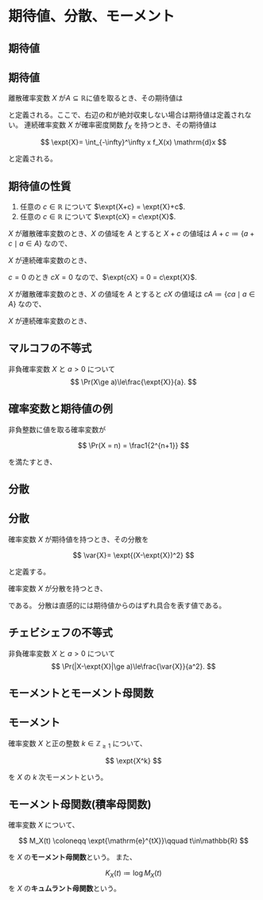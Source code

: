 # 期待値、分散、モーメント

## 期待値

::: {#def-exp}
## 期待値

離散確率変数 $X$ が$A\subseteq\mathbb{R}$に値を取るとき、その期待値は

\begin{align*}
\expt{X} &= \sum_{\omega \in \Omega} X(\omega) P(\{\omega\})\\
&= \sum_{x\in A} x P(\{\omega\mid X(\omega)=x\})\\
&= \sum_{x\in A} x \Pr(X=x)\\
\end{align*}

と定義される。ここで、右辺の和が絶対収束しない場合は期待値は定義されない。
連続確率変数 $X$ が確率密度関数 $f_X$ を持つとき、その期待値は

$$
\expt{X}= \int_{-\infty}^\infty x f_X(x) \mathrm{d}x
$$

と定義される。
:::

::: {#lem-exp}
## 期待値の性質

1. 任意の $c\in\mathbb{R}$ について $\expt{X+c} = \expt{X}+c$.
1. 任意の $c\in\mathbb{R}$ について $\expt{cX} = c\expt{X}$.
:::
::: {.proof}

$X$ が離散確率変数のとき、$X$ の値域を $A$ とすると $X+c$ の値域は $A+c\coloneqq\{a+c\mid a\in A\}$ なので、
\begin{align*}
\expt{X+c} &= \sum_{x\in A+c} x f_{X+c}(x)\\
&= \sum_{x\in A+c} x \Pr(X+c = x)\\
&= \sum_{x'\in A} (x'+c) \Pr(X = x')\qquad(x' = x-c)\\
&= \expt{X}+c.
\end{align*}

$X$ が連続確率変数のとき、
\begin{align*}
\expt{X+c} &= \int_{-\infty}^\infty x f_{X+c}(x) \mathrm{d} x\\
&= \int_{-\infty}^\infty x f_{X}(x-c) \mathrm{d} x\\
&= \int_{-\infty}^\infty (x'+c) f_{X}(x') \mathrm{d} x'\qquad(x'=x-c)\\
&= \expt{X}+c.
\end{align*}

$c=0$ のとき $cX = 0$ なので、$\expt{cX} = 0 = c\expt{X}$.

$X$ が離散確率変数のとき、$X$ の値域を $A$ とすると $cX$ の値域は $cA\coloneqq\{ca\mid a\in A\}$ なので、
\begin{align*}
\expt{cX} &= \sum_{x\in cA} x f_{cX}(x) \\
&= \sum_{x\in cA} x \Pr(cX = x)\\
&= \sum_{x'\in A} cx' \Pr(X = x') \qquad(x' = x/c)\\
&= c\expt{X}
\end{align*}

$X$ が連続確率変数のとき、
\begin{align*}
\expt{cX} &= \int_{-\infty}^\infty x f_{cX}(x) \mathrm{d} x\\
&= \int_{-\infty}^\infty x \frac1{|c|} f_{X}(x/c) \mathrm{d} x\\
&=
\begin{cases}
 \int_{-\infty}^\infty cx'f_{X}(x') \mathrm{d} x& \text{if } c > 0\\
 \int_{\infty}^{-\infty} -cx'f_{X}(x') \mathrm{d} x& \text{if } c < 0\\
\end{cases}
\qquad (x' = x/c)\\
&= \int_{-\infty}^\infty c x' f_{X}(x') \mathrm{d} x'\\
&= c\expt{X}
\end{align*}
:::


::: {#thm-markov}
## マルコフの不等式

非負確率変数 $X$ と $a>0$ について
$$
\Pr(X\ge a)\le\frac{\expt{X}}{a}.
$$
:::
::: {.proof}
\begin{align*}
\expt{X} &= \sum_{x\in A} f_X(x) x\\
&= \sum_{x\ge a} f_X(x) x + \sum_{x < a} f_X(x) x\\
&\ge \sum_{x\ge a} f_X(x) x\qquad\qquad (X\ge 0)\\
&\ge \sum_{x\ge a} f_X(x) a\\
&= \Pr(X\ge a) a.
\end{align*}
:::

::: {#exm-exp}
## 確率変数と期待値の例

非負整数に値を取る確率変数が

$$
\Pr(X = n) = \frac1{2^{n+1}}
$$

を満たすとき、

\begin{align*}
\expt{X} &= \sum_{n\ge 0}\frac{n}{2^{n+1}}\\
&= \left.\sum_{n\ge 0}\frac{n}{x^{n+1}}\right|_{x=2}\\
&= \left.\left(-\sum_{n\ge 0}\frac{1}{x^{n}}\right)'\right|_{x=2}\\
&= \left.\left(-\frac{1}{1-x^{-1}}\right)'\right|_{x=2}\\
\end{align*}
:::

## 分散
::: {#def-exp}
## 分散

確率変数 $X$ が期待値を持つとき、その分散を

$$
\var{X}= \expt{(X-\expt{X})^2}
$$

と定義する。
:::

確率変数 $X$ が分散を持つとき、

\begin{align*}
\var{X} &= \expt{(X-\expt{X})^2}\\
&= \expt{X^2-2X\expt{X}+\expt{X}^2}\\
&= \expt{X^2}-2\expt{X}\expt{X}+\expt{X}^2\\
&= \expt{X^2}-\expt{X}^2
\end{align*}

である。
分散は直感的には期待値からのはずれ具合を表す値である。

::: {#thm-chebyshev}
## チェビシェフの不等式

非負確率変数 $X$ と $a>0$ について
$$
\Pr(|X-\expt{X}|\ge a)\le\frac{\var{X}}{a^2}.
$$
:::
::: {.proof}
\begin{align*}
\Pr(|X-\expt{X}|\ge a)&= \Pr((X-\expt{X})^2\ge a^2)\\
&\le
\frac{\expt{(X-\expt{X})^2}}{a^2} = \frac{\var{X}}{a^2}
\end{align*}
:::

## モーメントとモーメント母関数

::: {#def-moment}
## モーメント

確率変数 $X$ と正の整数 $k\in\mathbb{Z}_{\ge 1}$ について、

$$
\expt{X^k}
$$

を $X$ の $k$ 次モーメントという。
:::

::: {#def-mg}
## モーメント母関数(積率母関数)

確率変数 $X$ について、

$$
M_X(t) \coloneqq \expt{\mathrm{e}^{tX}}\qquad t\in\mathbb{R}
$$

を $X$ の**モーメント母関数**という。
また、

$$
K_X(t) \coloneqq \log M_X(t)
$$
を $X$ の**キュムラント母関数**という。
:::
